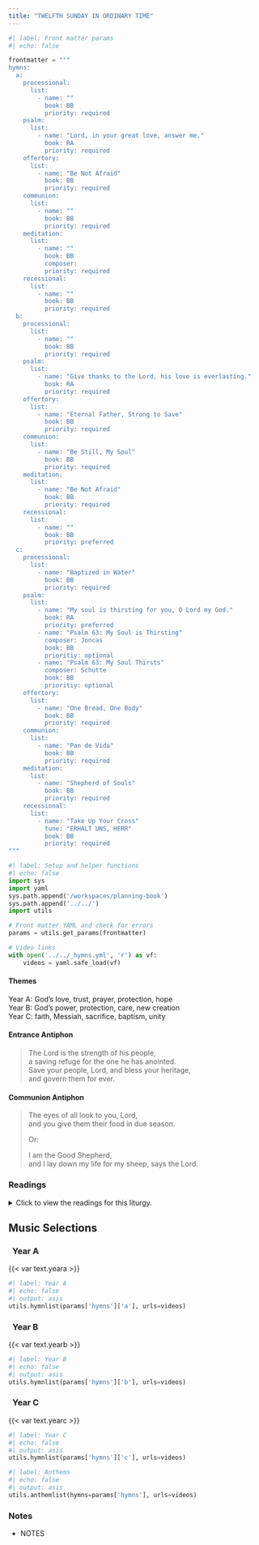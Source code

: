 ```yaml
---
title: "TWELFTH SUNDAY IN ORDINARY TIME"
---
```


```python
#| label: Front matter params
#| echo: false

frontmatter = """
hymns:
  a:
    processional:
      list:
        - name: ""
          book: BB
          priority: required
    psalm:
      list:
        - name: "Lord, in your great love, answer me."
          book: RA
          priority: required
    offertory:
      list:
        - name: "Be Not Afraid"
          book: BB
          priority: required
    communion:
      list:
        - name: ""
          book: BB
          priority: required
    meditation:
      list:
        - name: ""
          book: BB
          composer: 
          priority: required
    recessional:
      list:
        - name: ""
          book: BB
          priority: required
  b:
    processional:
      list:
        - name: ""
          book: BB
          priority: required
    psalm:
      list:
        - name: "Give thanks to the Lord, his love is everlasting."
          book: RA
          priority: required
    offertory:
      list:
        - name: "Eternal Father, Strong to Save"
          book: BB
          priority: required
    communion:
      list:
        - name: "Be Still, My Soul"
          book: BB
          priority: required
    meditation:
      list:
        - name: "Be Not Afraid"
          book: BB
          priority: required
    recessional:
      list:
        - name: ""
          book: BB
          priority: preferred
  c:
    processional:
      list:
        - name: "Baptized in Water"
          book: BB
          priority: required
    psalm:
      list:
        - name: "My soul is thirsting for you, O Lord my God."
          book: RA
          priority: preferred
        - name: "Psalm 63: My Soul is Thirsting"
          composer: Joncas
          book: BB
          prioritiy: optional
        - name: "Psalm 63: My Soul Thirsts"
          composer: Schutte
          book: BB
          prioritiy: optional
    offertory:
      list:
        - name: "One Bread, One Body"
          book: BB
          priority: required
    communion:
      list:
        - name: "Pan de Vida"
          book: BB
          priority: required
    meditation:
      list:
        - name: "Shepherd of Souls"
          book: BB
          priority: required
    recessional:
      list:
        - name: "Take Up Your Cross"
          tune: "ERHALT UNS, HERR"
          book: BB
          priority: required
"""
```

```python
#| label: Setup and helper functions
#| echo: false
import sys
import yaml
sys.path.append('/workspaces/planning-book')
sys.path.append('../../')
import utils

# Front matter YAML and check for errors
params = utils.get_params(frontmatter)

# Video links
with open('../../_hymns.yml', 'r') as vf:
    videos = yaml.safe_load(vf)
```

:::  {.red}
#### **Themes**
:::

[Year A:]{.red} God’s love, trust, prayer, protection, hope  
[Year B:]{.red} God’s power, protection, care, new creation  
[Year C:]{.red} faith, Messiah, sacrifice, baptism, unity  

:::  {.red}
#### **Entrance Antiphon**
:::

> The Lord is the strength of his people,  
> a saving refuge for the one he has anointed.  
> Save your people, Lord, and bless your heritage,  
> and govern them for ever.  

:::  {.red}
#### **Communion Antiphon**
:::

> The eyes of all look to you, Lord,  
> and you give them their food in due season.  
> 
> [Or:]{.red}  
> 
> I am the Good Shepherd,  
> and I lay down my life for my sheep, says the Lord.  

:::: {.content-visible when-format="html"}
::: {.red}
### Readings
:::

<details>
  <summary>Click to view the readings for this liturgy.</summary>

::: {.red}
### &nbsp; Year A

#### First Reading [Jeremiah 20:10-13]{style="float:right" .small}
:::

Jeremiah said:  
"I hear the whisperings of many:  
'Terror on every side!  
Denounce! let us denounce him!'  
All those who were my friends  
are on the watch for any misstep of mine.  
'Perhaps he will be trapped; then we can prevail,  
and take our vengeance on him.'  
But the LORD is with me, like a mighty champion:  
my persecutors will stumble, they will not triumph.  
In their failure they will be put to utter shame,  
to lasting, unforgettable confusion.  
O LORD of hosts, you who test the just,  
who probe mind and heart,  
let me witness the vengeance you take on them,  
for to you I have entrusted my cause.  
Sing to the LORD,  
praise the LORD,  
for he has rescued the life of the poor  
from the power of the wicked!"  

***

::: {.red}
#### Responsorial Psalm [Psalm 69:8-10, 14, 17, 33-35]{style="float:right" .small}
:::

**[℟.]{.red}** **Lord, in your great love, answer me.**  

For your sake I bear insult,  
and shame covers my face.  
I have become an outcast to my brothers,  
a stranger to my mother's children,  
Because zeal for your house consumes me,  
and the insults of those who blaspheme you fall upon me. **[℟.]{.red}**  

I pray to you, O LORD,  
for the time of your favor, O God!  
In your great kindness answer me  
with your constant help.  
Answer me, O LORD, for bounteous is your kindness;  
in your great mercy turn toward me. **[℟.]{.red}**  

"See, you lowly ones, and be glad;  
you who seek God, may your hearts revive!  
For the LORD hears the poor,  
and his own who are in bonds he spurns not.  
Let the heavens and the earth praise him,  
the seas and whatever moves in them!" **[℟.]{.red}**  

***

::: {.red}
#### Second Reading [Romans 5:12-15]{style="float:right" .small}
:::

Brothers and sisters:  
Through one man sin entered the world,  
and through sin, death,  
and thus death came to all men, inasmuch as all sinned—  
for up to the time of the law, sin was in the world,  
though sin is not accounted when there is no law.  
But death reigned from Adam to Moses,  
even over those who did not sin  
after the pattern of the trespass of Adam,  
who is the type of the one who was to come.  

But the gift is not like the transgression.  
For if by the transgression of the one the many died,  
how much more did the grace of God  
and the gracious gift of the one man Jesus Christ  
overflow for the many.  

***

::: {.red}
#### Gospel Acclamation [John 15:26b, 27a]{style="float:right" .small}
:::

**[℟.]{.red}** **Alleluia, alleluia.**  
The Spirit of truth will testify to me, says the Lord;  
and you also will testify. **[℟.]{.red}**  

***

::: {.red}
#### Gospel [Matthew 10:26-33]{style="float:right" .small}
:::

Jesus said to the Twelve:  
"Fear no one.  
Nothing is concealed that will not be revealed,  
nor secret that will not be known.  
What I say to you in the darkness, speak in the light;  
what you hear whispered, proclaim on the housetops.  
And do not be afraid of those who kill the body but cannot kill the soul;  
rather, be afraid of the one who can destroy  
both soul and body in Gehenna.  
Are not two sparrows sold for a small coin?  
Yet not one of them falls to the ground without your Father's knowledge.  
Even all the hairs of your head are counted.  
So do not be afraid; you are worth more than many sparrows.  
Everyone who acknowledges me before others  
I will acknowledge before my heavenly Father.  
But whoever denies me before others,  
I will deny before my heavenly Father."  

::: {.centered}
{{< var symbols.cross >}} &nbsp; {{< var symbols.cross >}} &nbsp; {{< var symbols.cross >}}
:::

::: {.red}
### &nbsp; Year B

#### First Reading [Job 38:1, 8-11]{style="float:right" .small}
:::

The Lord addressed Job out of the storm and said:
&emsp; Who shut within doors the sea,
&emsp; &emsp; when it burst forth from the womb;
&emsp; when I made the clouds its garment
&emsp; &emsp; and thick darkness its swaddling bands?
&emsp; When I set limits for it
&emsp; &emsp; and fastened the bar of its door,
&emsp; and said: Thus far shall you come but no farther,
&emsp; &emsp; and here shall your proud waves be stilled!

***

::: {.red}
#### Responsorial Psalm [Psalm 107:23-24, 25-26, 28-29, 30-31]{style="float:right" .small}
:::

**[℟.]{.red}** **Give thanks to the Lord, his love is everlasting.**  
[Or:]{.red}  
**[℟.]{.red}** **Alleluia.**

They who sailed the sea in ships,
&emsp; trading on the deep waters,
These saw the works of the LORD
&emsp; and his wonders in the abyss. **[℟.]{.red}**  

His command raised up a storm wind
&emsp; which tossed its waves on high.
They mounted up to heaven; they sank to the depths;
&emsp; their hearts melted away in their plight. **[℟.]{.red}**  

They cried to the LORD in their distress;
&emsp; from their straits he rescued them,
He hushed the storm to a gentle breeze,
&emsp; and the billows of the sea were stilled. **[℟.]{.red}**  

They rejoiced that they were calmed,
&emsp; and he brought them to their desired haven.
Let them give thanks to the LORD for his kindness
&emsp; and his wondrous deeds to the children of men. **[℟.]{.red}**  

***

::: {.red}
#### Second Reading [2 Corinthians 5:14-17]{style="float:right" .small}
:::

Brothers and sisters:  
The love of Christ impels us,  
once we have come to the conviction that one died for all;  
therefore, all have died.  
He indeed died for all,  
so that those who live might no longer live for themselves  
but for him who for their sake died and was raised.  

Consequently, from now on we regard no one according to the flesh;  
even if we once knew Christ according to the flesh,  
yet now we know him so no longer.  
So whoever is in Christ is a new creation:  
the old things have passed away;  
behold, new things have come.  

***

::: {.red}
#### Gospel Acclamation [Luke 7:16]{style="float:right" .small}
:::

**[℟.]{.red}** **Alleluia, alleluia.**  
A great prophet has risen in our midst  
God has visited his people. **[℟.]{.red}**  

***

::: {.red}
#### Gospel [Mark 4:35-41]{style="float:right" .small}
:::

On that day, as evening drew on, Jesus said to his disciples:  
“Let us cross to the other side.”  
Leaving the crowd, they took Jesus with them in the boat just as he was.  
And other boats were with him.  
A violent squall came up and waves were breaking over the boat,  
so that it was already filling up.  
Jesus was in the stern, asleep on a cushion.  
They woke him and said to him,  
“Teacher, do you not care that we are perishing?”  
He woke up,  
rebuked the wind, and said to the sea, “Quiet!  Be still!”  
The wind ceased and there was great calm.  
Then he asked them, “Why are you terrified?  
Do you not yet have faith?”  
They were filled with great awe and said to one another,  
“Who then is this whom even wind and sea obey?”  

::: {.centered}
{{< var symbols.cross >}} &nbsp; {{< var symbols.cross >}} &nbsp; {{< var symbols.cross >}}
:::

::: {.red}
### &nbsp; Year C

#### First Reading [PASSAGE]{style="float:right" .small}
:::

Text  
&emsp; indented as needed.

***

::: {.red}
#### Responsorial Psalm [PASSAGE]{style="float:right" .small}
:::

**[℟.]{.red}** **REFRAIN**  

Verse one,  
&emsp; indented as needed. **[℟.]{.red}**  

Verse two,  
&emsp; and so on as needed. **[℟.]{.red}**  

Verse three,  
&emsp; indented as needed. **[℟.]{.red}**  

Verse four,  
&emsp; and so on as needed. **[℟.]{.red}**  

***

::: {.red}
#### Second Reading [PASSAGE]{style="float:right" .small}
:::

Text

***

::: {.red}
#### Gospel Acclamation [PASSAGE]{style="float:right" .small}
:::

**[℟.]{.red}** **Alleluia, alleluia.**  
Verse **[℟.]{.red}**  

***

::: {.red}
#### Gospel [PASSAGE]{style="float:right" .small}
:::

Text

::: {.centered}
{{< var symbols.cross >}} &nbsp; {{< var symbols.cross >}} &nbsp; {{< var symbols.cross >}}
:::

</details>
::::

::: {.red}
## Music Selections
:::

::: {.titlered}
### &nbsp; Year A
:::
{{< var text.yeara >}}

```python
#| label: Year A
#| echo: false
#| output: asis
utils.hymnlist(params['hymns']['a'], urls=videos)
```

::: {.titlered}
### &nbsp; Year B
:::
{{< var text.yearb >}}

```python
#| label: Year B
#| echo: false
#| output: asis
utils.hymnlist(params['hymns']['b'], urls=videos)
```

::: {.titlered}
### &nbsp; Year C
:::
{{< var text.yearc >}}

```python
#| label: Year C
#| echo: false
#| output: asis
utils.hymnlist(params['hymns']['c'], urls=videos)
```


```python
#| label: Anthems
#| echo: false
#| output: asis
utils.anthemlist(hymns=params['hymns'], urls=videos)
```

::: {.red}
### Notes
:::

* NOTES